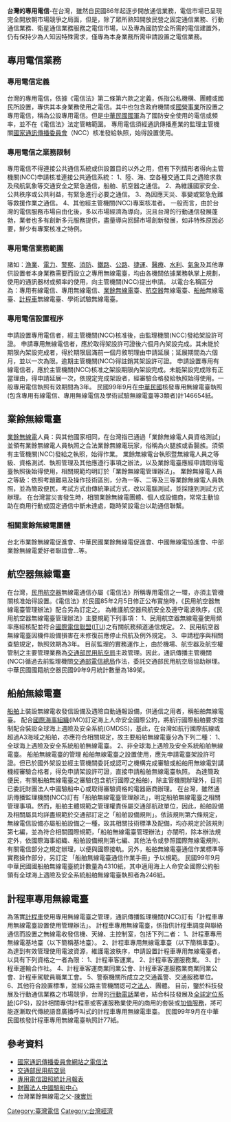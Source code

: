 {{refimprove|time=2016-04-22}}'''台灣的專用電信'''-在台灣，雖然自民國86年起逐步開放通信業務，電信市場已呈現完全開放朝市場競爭之局面，但是，除了眾所熟知開放民營之固定通信業務、行動通信業務、衛星通信業務服務之電信市場，以及專為國防安全所需的電信建置外，仍有保持少為人知因特殊需求，僅專為本身業務所需申請設置之電信業務。
== 專用電信業務 ==
=== 專用電信定義 ===
台灣的專用電信，依據《電信法》第二條第六款之定義，係指公私機構、團體或國民所設置，專供其本身業務使用之電信。其中也包含政府機關或[[國營事業|國營事業]]所設置之專用電信，稱為公設專用電信。但是[[中華民國國軍|中華民國國軍]]為了國防安全使用的電信或頻率，並不在《電信法》法定管轄範圍。
專用電信須經通訊傳播產業的監理主管機關[[國家通訊傳播委員會|國家通訊傳播委員會]]（NCC）核准發給執照，始得設置使用。

=== 專用電信之業務限制 ===
專用電信不得連接公共通信系統或供設置目的以外之用，但有下列情形者得向主管機關(NCC)申請核准連接公共通信系統：
1、陸、海、空各種交通工具之遇險求救及飛航氣象等交通安全之緊急通信，船舶、航空器之通信。
2、為維護國家安全、公共秩序或公共利益，有緊急進行必要之通信。
3、為因應天災、事變或緊急危難等救援作業之通信。
4、其他經主管機關(NCC)專案核准者。
一般而言，由於台灣的電信服務市場自由化後，多以市場經濟為導向，況且台灣的行動通信發展蓬勃，業者也多有創新多元服務提供，盡量導向回歸市場創新發展，如非特殊原因必要，鮮少有專案核准之特例。

=== 專用電信業務範圍 ===
諸如：[[漁業|漁業]]、[[電力|電力]]、[[警察|警察]]、[[消防|消防]]、[[鐵路|鐵路]]、[[公路|公路]]、[[捷運|捷運]]、[[醫療|醫療]]、[[水利|水利]]、[[氣象|氣象]]及其他專供設置者本身業務需要而設立之專用無線電臺，均由各機關依據業務執掌上規劃，使用的通訊器材或頻率的使用，向主管機關(NCC)提出申請。
以電台名稱區分為：專用有線電信、專用無線電信、[[業餘無線電|業餘無線電]]臺、[[航空器|航空器]]無線電臺、[[船舶|船舶]]無線電臺、[[計程車|計程車]]無線電臺、學術試驗無線電臺。

=== 專用電信設置程序 ===
申請設置專用電信者，經主管機關(NCC)核准後，由監理機關(NCC)發給架設許可證。
申請專用無線電信者，應於取得架設許可證後六個月內架設完成。其未能於期限內架設完成者，得於期限屆滿前一個月敘明理由申請延展；延展期間為六個月，並以一次為限。逾期主管機關(NCC)得註銷其架設許可證。
申請設置專用有線電信者，應於主管機關(NCC)核准之架設期限內架設完成。未能架設完成除有正當理由，得申請延展一次，依規定完成架設者，經審驗合格發給執照始得使用。一般專用電信執照有效期間為3年。
民國99年9月在[[中華民國|中華民國]]核發專用無線電臺執照(包含專用有線電信、專用無線電信及學術試驗無線電臺等3類者)計146654紙。

== 業餘無線電臺 ==
[[業餘無線電|業餘無線電]]人員：與其他國家相同，在台灣指已通過「業餘無線電人員資格測試」並領有業餘無線電人員執照之合法業餘無線電玩家，俗稱為火腿族或香腸族。須領有主管機關(NCC)發給之執照，始得作業。
業餘無線電台執照暨無線電人員之等級、資格測試、執照管理及其他應遵行事項之辦法，以及業餘電臺應經申請取得電臺執照後始得使用，相關規範均明訂於「業餘無線電管理辦法」。
業餘無線電人員之等級：依照考題難易及操作技術區別，分為一等、二等及三等業餘無線電人員執照，並為簡政便民，考試方式由傳統筆試方式，改以電腦測試，並採隨到測試方式辦理。
在台灣當災害發生時，相關業餘無線電團體、個人或設備商，常常主動協助在商用行動或固定通信中斷未達處，臨時架設電台以助通信聯繫。

=== 相關業餘無線電團體 ===
台北市業餘無線電促進會、中華民國業餘無線電促進會、中國無線電協進會、中部業餘無線電愛好者聯誼會...等。

== 航空器無線電臺 ==
在台灣，[[民用航空器|民用航空器]]無線電通信亦屬《電信法》所稱專用電信之一環，亦須主管機關核准始得設置。《電信法》於民國85年2月5日修正公布實施時，《民用航空器無線電臺管理辦法》配合另為訂定之。
為維護航空器飛航安全及遵守電波秩序，《民用航空器無線電臺管理辦法》主要規範下列事項：
1、民用航空器無線電臺使用頻率應經核配並符合[[國際電信聯盟|國際電信聯盟]]([[ITU|ITU]])之有關航務頻道通信規定。
2、民用航空器無線電臺因機件設備損害在未修復前應停止飛航及例外規定。
3、申請程序與相關查驗規定，執照效期為3年。
目前監理的實務運作上，由於機場、航空器及航空權管制之主要管理業務為[[交通部民用航空局|交通部民用航空局]]主政管理。因此，通訊傳播主管機關(NCC)循過去前監理機關[[交通部電信總局|交通部電信總局]]作法，委託交通部民用航空局協助辦理。
中華民國國籍航空器民國99年9月統計數量為189架。

== 船舶無線電臺 ==
[[船舶|船舶]]上裝設無線電收發信設備及遇險自動通報設備，供通信之用者，稱船舶無線電臺。
配合[[國際海事組織|國際海事組織]](IMO)訂定海上人命安全國際公約，將航行國際船舶要求強制配合裝設全球海上遇險及安全系統(GMDSS)，基此，在台灣如航行國際航線或超過A3海域之船舶，亦應符合相關規定，故主要船舶無線電臺分為下列二種：
1、全球海上遇險及安全系統船舶無線電臺。
2、非全球海上遇險及安全系統船舶無線電臺。
船舶無線電臺的管理
船舶無線電臺之設置使用，應先申請電臺架設許可證。但已於國外架設並經主管機關委託或認可之機構完成審驗或船舶用無線電對講機經審驗合格者，得免申請架設許可證，直接申請船舶無線電臺執照。
為達簡政便民，有關船舶無線電臺之審驗(包含航行國際之船舶)，除主管機關辦理外，目前已委託財團法人中國驗船中心或取得審驗資格的電器廠商辦理。
在台灣，雖然通訊傳播監理機關(NCC)訂有「船舶無線電臺管理辦法」，明定船舶無線電臺之相關管理事項。然而，船舶主體規範之管理權責係屬交通部航政單位，因此，船舶設備及相關屬具均詳盡規範於交通部訂定之「船舶設備規則」。依該規則第六條規定，無線電信設備亦屬船舶設備之一種，故其相關技術標準及配備，均亦規定於該規則第七編，並為符合相關國際規範，「船舶無線電臺管理辦法」亦闡明，除本辦法規定外，依國際海事組織、船舶設備規則第七編、其他法令或參照國際無線電規則、有關電信部分之規定辦理，以便與國際接軌。另外，船舶無線電臺通信作業標準等實務操作部分，另訂定 「船舶無線電臺通信作業手冊」予以規範。
民國99年9月中華民國國船舶無線電臺統計數量為4310紙，其中適用海上人命安全國際公約船領有全球海上遇險及安全系統船舶無線電臺執照者為246紙。

== 計程車專用無線電臺 ==
為落實[[計程車|計程車]]使用專用無線電臺之管理，通訊傳播監理機關(NCC)訂有「計程車專用無線電臺設置使用管理辦法」。
計程車專用無線電臺，係指供計程車調度與聯絡通信而設置之無線電收發信機、天線、主控制室，包括下列二者：
1、計程車專用無線電基地臺（以下簡稱基地臺）。
2、計程車專用無線電車臺（以下簡稱車臺）。
為達到有效管理使用電波資源，維護電波秩序，申請設置計程車專用無線電臺者，以具有下列資格之一者為限：
1、計程車客運業。
2、計程車客運服務業。
3、計程車運輸合作社。
4、計程車客運商業同業公會、計程車客運服務業商業同業公會、計程車駕駛員職業工會。
5、警察機關所成立之交通義警、交通服務單位。
6、其他符合設置標準，並經公路主管機關認可之[[法人|法人]]、團體。
目前，鑒於科技發展及行動通信業務之市場競爭，台灣的[[行動電話|行動電話]]業者，結合科技發展及[[全球定位系統|全球定位系統]](GPS)，設計相關專供計程車或客運服務業使用的商用的套裝或[[加值服務|加值服務]]，將可能逐漸取代傳統語音廣播呼叫式的計程車專用無線電車臺。
民國99年9月在中華民國核發計程車專用無線電臺執照計77紙。

== 參考資料 ==
*[http://www.ncc.gov.tw/chinese/law_detail.aspx?site_content_sn=186&law_sn=766&sn_f=1067&is_history=0 國家通訊傳播委員會網站之電信法] {{Wayback|url=http://www.ncc.gov.tw/chinese/law_detail.aspx?site_content_sn=186&law_sn=766&sn_f=1067&is_history=0 |date=20200918111009 }}
*[http://www.caa.gov.tw/ 交通部民用航空局]{{Wayback|url=http://www.caa.gov.tw/ |date=20200817205902 }}
*[http://www.ncc.gov.tw/chinese/news.aspx?site_content_sn=1317&is_history=0 專用電信證照統計月報表] {{Wayback|url=http://www.ncc.gov.tw/chinese/news.aspx?site_content_sn=1317&is_history=0 |date=20160305044054 }}
*[http://www.crclass.org.tw/ 財團法人中國驗船中心] {{Wayback|url=http://www.crclass.org.tw/ |date=20180809234140 }}
*台灣業餘無線電之父-[[陳實忻|陳實忻]]
[[Category:臺灣電信|Category:臺灣電信]]
[[Category:台灣經濟|Category:台灣經濟]]